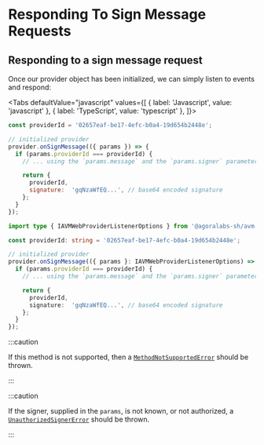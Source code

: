 
# Responding To Sign Message Requests

<TOCInline
  maxHeadingLevel={4}
  toc={toc}
/>

## Responding to a sign message request

Once our provider object has been initialized, we can simply listen to events and respond:

<Tabs
  defaultValue="javascript"
  values={[
    { label: 'Javascript', value: 'javascript' },
    { label: 'TypeScript', value: 'typescript' },
  ]}>
  <TabItem value="javascript">

```js
const providerId = '02657eaf-be17-4efc-b0a4-19d654b2448e';

// initialized provider
provider.onSignMessage(({ params }) => {
  if (params.providerId === providerId) {
    // ... using the `params.message` and the `params.signer` parameters, the provider signs the message with the private key of the signer and, with the signature, encodes as a base64 string

    return {
      providerId,
      signature:  'gqNzaWfEQ...', // base64 encoded signature
    };
  }
});
```

  </TabItem>
  <TabItem value="typescript">

```typescript
import type { IAVMWebProviderListenerOptions } from '@agoralabs-sh/avm-web-provider';

const providerId: string = '02657eaf-be17-4efc-b0a4-19d654b2448e';

// initialized provider
provider.onSignMessage(({ params }: IAVMWebProviderListenerOptions) => {
  if (params.providerId === providerId) {
    // ... using the `params.message` and the `params.signer` parameters, the provider signs the message with the private key of the signer and, with the signature, encodes as a base64 string

    return {
      providerId,
      signature:  'gqNzaWfEQ...', // base64 encoded signature
    };
  }
});
```

  </TabItem>
</Tabs>

:::caution

If this method is not supported, then a [`MethodNotSupportedError`](../../api-reference/errors#methodnotsupportederror) should be thrown.

:::

:::caution

If the signer, supplied in the `params`, is not known, or not authorized, a [`UnauthorizedSignerError`](../../api-reference/errors#unauthorizedsignererror) should be thrown.

:::
